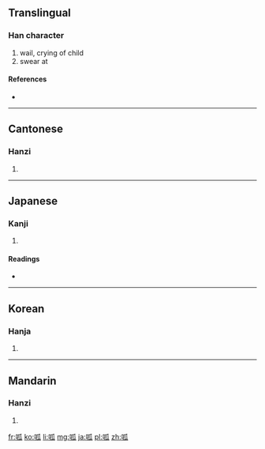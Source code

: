 {{also|哌}}
==Translingual==

===Han character===
{{Han char|rn=30|rad=口|as=05|sn=8|four=6203<sub>0</sub>|canj=口竹女人 (RHVO)}}

# wail, crying of child
# swear at

====References====
* {{Han ref|kx=0182.100|dkj=03454|dj=0401.130|hdz=10604.100|uh=5471|ud=21617|bh=A94B|bd=43339}}

----

==Cantonese==

===Hanzi===
{{yue-hanzi|jyut=|y=gu1, gwa1 gwa2}}

# {{defn|lang=yue|sort=口05}}

----

==Japanese==

===Kanji===
{{ja-kanji|grade=|rs=口05}}

# {{defn|lang=ja|sort=口05}}

====Readings====
* {{ja-readings|on=[[こ]] (ko)|kun=}}

----

==Korean==

===Hanja===
{{ko-hanja|hangeul=고|rv=go|mr=ko}}

# {{defn|lang=ko|sort=口05}}

----

==Mandarin==

===Hanzi===
{{cmn-hanzi|pin=[[gū]] ([[gu1]])|wg=ku<sup>1</sup>}}

# {{defn|lang=cmn|sort=口05}}

[[fr:呱]]
[[ko:呱]]
[[li:呱]]
[[mg:呱]]
[[ja:呱]]
[[pl:呱]]
[[zh:呱]]